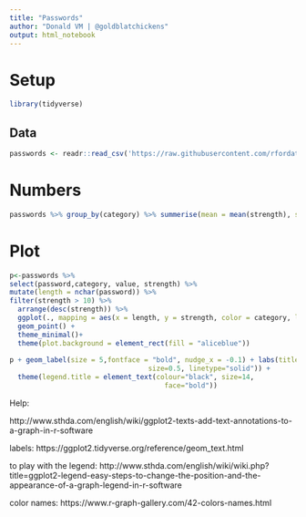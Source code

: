 ---
title: "Passwords"
author: "Donald VM | @goldblatchickens"
output: html_notebook
---
# Setup
```{r}
library(tidyverse)
```

## Data
```{r}
passwords <- readr::read_csv('https://raw.githubusercontent.com/rfordatascience/tidytuesday/master/data/2020/2020-01-14/passwords.csv')
```
# Numbers
```{r}
passwords %>% group_by(category) %>% summerise(mean = mean(strength), sd = sd(strength))
```

# Plot
```{r plot}
p<-passwords %>% 
select(password,category, value, strength) %>%
mutate(length = nchar(password)) %>%
filter(strength > 10) %>% 
  arrange(desc(strength)) %>% 
  ggplot(., mapping = aes(x = length, y = strength, color = category, label = password ))+
  geom_point() + 
  theme_minimal()+
  theme(plot.background = element_rect(fill = "aliceblue"))
  
p + geom_label(size = 5,fontface = "bold", nudge_x = -0.1) + labs(title = "Strength VS Length", subtitle = "For Strength > 10, notice all of them are combinations of numbers and letters.", caption = 'Source: Paswords | #TidyTuesday #R4DS') +theme(legend.position="bottom")+theme(legend.background = element_rect(fill="white", 
                                  size=0.5, linetype="solid")) +
  theme(legend.title = element_text(colour="black", size=14, 
                                      face="bold"))

```

Help: 

http://www.sthda.com/english/wiki/ggplot2-texts-add-text-annotations-to-a-graph-in-r-software

labels:
https://ggplot2.tidyverse.org/reference/geom_text.html

to play with the legend: http://www.sthda.com/english/wiki/wiki.php?title=ggplot2-legend-easy-steps-to-change-the-position-and-the-appearance-of-a-graph-legend-in-r-software

color names: https://www.r-graph-gallery.com/42-colors-names.html

